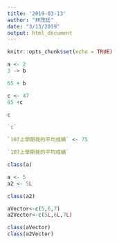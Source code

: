 ```yaml
---
title: '2019-03-13'
author: "林茂廷"
date: "3/13/2019"
output: html_document
---
```


```r
knitr::opts_chunk$set(echo = TRUE)
```

```r
a <- 2
3 -> b
```

```r
65 + b
```

```r
c <- 47
65 +c
```

```r
c
```

```r
`c`
```

```r
`107上學期我的平均成績` <- 75
```

```r
`107上學期我的平均成績`
```

```r
class(a)
```

```r
a <- 5
a2 <- 5L
```

```r
class(a2)
```

```r
aVector<-c(5,6,7)
a2Vector<-c(5L,6L,7L)
```

```r
class(aVector)
class(a2Vector)
```

